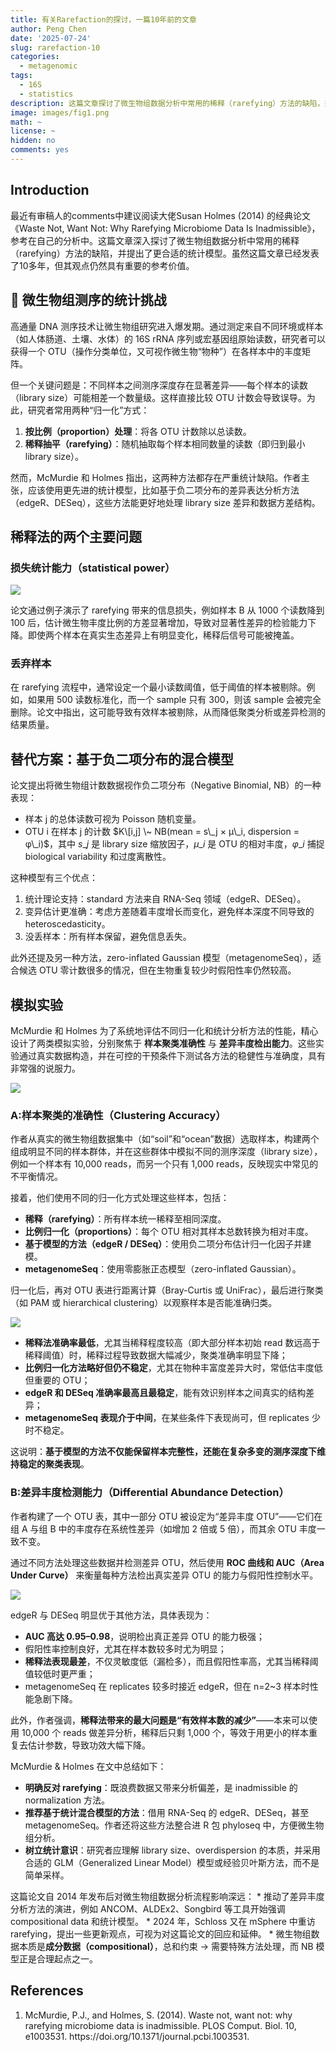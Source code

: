 ```yaml
---
title: 有关Rarefaction的探讨，一篇10年前的文章
author: Peng Chen
date: '2025-07-24'
slug: rarefaction-10
categories:
  - metagenomic
tags:
  - 16S
  - statistics
description: 这篇文章探讨了微生物组数据分析中常用的稀释（rarefying）方法的缺陷，并提出了使用更合适的统计模型。
image: images/fig1.png
math: ~
license: ~
hidden: no
comments: yes
---
```


## Introduction

最近有审稿人的comments中建议阅读大佬Susan Holmes (2014) 的经典论文《Waste Not, Want Not: Why Rarefying Microbiome Data Is Inadmissible》，参考在自己的分析中。这篇文章深入探讨了微生物组数据分析中常用的稀释（rarefying）方法的缺陷，并提出了更合适的统计模型。虽然这篇文章已经发表了10多年，但其观点仍然具有重要的参考价值。


## 🌱 微生物组测序的统计挑战

高通量 DNA 测序技术让微生物组研究进入爆发期。通过测定来自不同环境或样本（如人体肠道、土壤、水体）的 16S rRNA 序列或宏基因组原始读数，研究者可以获得一个 OTU（操作分类单位，又可视作微生物“物种”）在各样本中的丰度矩阵。

但一个关键问题是：不同样本之间测序深度存在显著差异——每个样本的读数（library size）可能相差一个数量级。这样直接比较 OTU 计数会导致误导。为此，研究者常用两种“归一化”方式：

1. **按比例（proportion）处理**：将各 OTU 计数除以总读数。
2. **稀释抽平（rarefying）**：随机抽取每个样本相同数量的读数（即归到最小 library size）。

然而，McMurdie 和 Holmes 指出，这两种方法都存在严重统计缺陷。作者主张，应该使用更先进的统计模型，比如基于负二项分布的差异表达分析方法（edgeR、DESeq），这些方法能更好地处理 library size 差异和数据方差结构。

## 稀释法的两个主要问题

### 损失统计能力（statistical power）

![](images/fig1.png)

论文通过例子演示了 rarefying 带来的信息损失，例如样本 B 从 1000 个读数降到 100 后，估计微生物丰度比例的方差显著增加，导致对显著性差异的检验能力下降。即使两个样本在真实生态差异上有明显变化，稀释后信号可能被掩盖。

### 丢弃样本

在 rarefying 流程中，通常设定一个最小读数阈值，低于阈值的样本被剔除。例如，如果用 500 读数标准化，而一个 sample 只有 300，则该 sample 会被完全删除。论文中指出，这可能导致有效样本被剔除，从而降低聚类分析或差异检测的结果质量。

## 替代方案：基于负二项分布的混合模型

论文提出将微生物组计数数据视作负二项分布（Negative Binomial, NB）的一种表现：

* 样本 j 的总体读数可视为 Poisson 随机变量。
* OTU i 在样本 j 的计数 $K\[i,j] \~ NB(mean = s\_j × μ\_i, dispersion = φ\_i)$，其中 $s\_j$ 是 library size 缩放因子，$μ\_i$ 是 OTU 的相对丰度，$φ\_i$ 捕捉 biological variability 和过度离散性。

这种模型有三个优点：

1. 统计理论支持：standard 方法来自 RNA-Seq 领域（edgeR、DESeq）。
2. 变异估计更准确：考虑方差随着丰度增长而变化，避免样本深度不同导致的 heteroscedasticity。
3. 没丢样本：所有样本保留，避免信息丢失。

此外还提及另一种方法，zero-inflated Gaussian 模型（metagenomeSeq），适合候选 OTU 零计数很多的情况，但在生物重复较少时假阳性率仍然较高。

## 模拟实验

McMurdie 和 Holmes 为了系统地评估不同归一化和统计分析方法的性能，精心设计了两类模拟实验，分别聚焦于 **样本聚类准确性** 与 **差异丰度检出能力**。这些实验通过真实数据构造，并在可控的干预条件下测试各方法的稳健性与准确度，具有非常强的说服力。

![](images/fig2.png)

### A:样本聚类的准确性（Clustering Accuracy）

作者从真实的微生物组数据集中（如“soil”和“ocean”数据）选取样本，构建两个组成明显不同的样本群体，并在这些群体中模拟不同的测序深度（library size），例如一个样本有 10,000 reads，而另一个只有 1,000 reads，反映现实中常见的不平衡情况。

接着，他们使用不同的归一化方式处理这些样本，包括：

* **稀释（rarefying）**：所有样本统一稀释至相同深度。
* **比例归一化（proportions）**：每个 OTU 相对其样本总数转换为相对丰度。
* **基于模型的方法（edgeR / DESeq）**：使用负二项分布估计归一化因子并建模。
* **metagenomeSeq**：使用零膨胀正态模型（zero-inflated Gaussian）。

归一化后，再对 OTU 表进行距离计算（Bray-Curtis 或 UniFrac），最后进行聚类（如 PAM 或 hierarchical clustering）以观察样本是否能准确归类。

![](images/fig4.png)

* **稀释法准确率最低**，尤其当稀释程度较高（即大部分样本初始 read 数远高于稀释阈值）时，稀释过程导致数据大幅减少，聚类准确率明显下降；
* **比例归一化方法略好但仍不稳定**，尤其在物种丰富度差异大时，常低估丰度低但重要的 OTU；
* **edgeR 和 DESeq 准确率最高且最稳定**，能有效识别样本之间真实的结构差异；
* **metagenomeSeq 表现介于中间**，在某些条件下表现尚可，但 replicates 少时不稳定。

这说明：**基于模型的方法不仅能保留样本完整性，还能在复杂多变的测序深度下维持稳定的聚类表现**。

### B:差异丰度检测能力（Differential Abundance Detection）


作者构建了一个 OTU 表，其中一部分 OTU 被设定为“差异丰度 OTU”——它们在组 A 与组 B 中的丰度存在系统性差异（如增加 2 倍或 5 倍），而其余 OTU 丰度一致不变。

通过不同方法处理这些数据并检测差异 OTU，然后使用 **ROC 曲线和 AUC（Area Under Curve）** 来衡量每种方法检出真实差异 OTU 的能力与假阳性控制水平。

![](images/fig5.png)

edgeR 与 DESeq 明显优于其他方法，具体表现为：

* **AUC 高达 0.95–0.98**，说明检出真正差异 OTU 的能力极强；
* 假阳性率控制良好，尤其在样本数较多时尤为明显；
* **稀释法表现最差**，不仅灵敏度低（漏检多），而且假阳性率高，尤其当稀释阈值较低时更严重；
* metagenomeSeq 在 replicates 较多时接近 edgeR，但在 n=2\~3 样本时性能急剧下降。

此外，作者强调，**稀释法带来的最大问题是“有效样本数的减少”**——本来可以使用 10,000 个 reads 做差异分析，稀释后只剩 1,000 个，等效于用更小的样本重复去估计参数，导致功效大幅下降。


McMurdie & Holmes 在文中总结如下：

* **明确反对 rarefying**：既浪费数据又带来分析偏差，是 inadmissible 的 normalization 方法。
* **推荐基于统计混合模型的方法**：借用 RNA-Seq 的 edgeR、DESeq，甚至 metagenomeSeq。作者还将这些方法整合进 R 包 phyloseq 中，方便微生物组分析。
* **树立统计意识**：研究者应理解 library size、overdispersion 的本质，并采用合适的 GLM（Generalized Linear Model）模型或经验贝叶斯方法，而不是简单采样。

这篇论文自 2014 年发布后对微生物组数据分析流程影响深远：
* 推动了差异丰度分析方法的演进，例如 ANCOM、ALDEx2、Songbird 等工具开始强调 compositional data 和统计模型。
* 2024 年，Schloss 又在 mSphere 中重访 rarefying，提出一些更新观点，可视为对这篇论文的回应和延伸。
* 微生物组数据本质是**成分数据（compositional）**，总和约束 → 需要特殊方法处理，而 NB 模型正是合理起点之一。

## References
1. McMurdie, P.J., and Holmes, S. (2014). Waste not, want not: why rarefying microbiome data is inadmissible. PLOS Comput. Biol. 10, e1003531. https://doi.org/10.1371/journal.pcbi.1003531.

